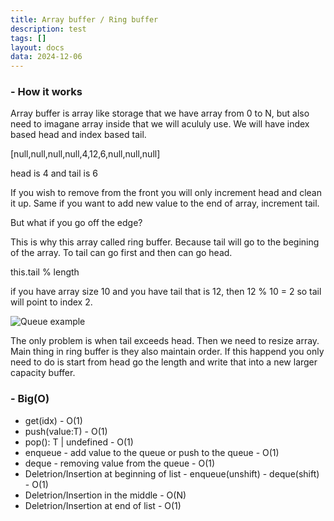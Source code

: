 ```yaml
---
title: Array buffer / Ring buffer
description: test
tags: []
layout: docs
data: 2024-12-06
---
```


<h3 className="text-lg font-semibold">- How it works</h3>

Array buffer is array like storage that we have array from 0 to N, but also need to imagane array inside that we will acululy use.
We will have index based head and index based tail.

\[null,null,null,null,4,12,6,null,null,null\]

head is 4 and tail is 6

If you wish to remove from the front you will only increment head and clean it up. Same if you want to add new value to the end of array, increment tail.

But what if you go off the edge?

This is why this array called ring buffer. Because tail will go to the begining of the array. To tail can go first and then can go head.

this.tail % length

if you have array size 10 and you have tail that is 12, then 12 % 10 = 2 so tail will point to index 2.

<img
  src="/static/images/algorithms/array-buffer-point.png"
  alt="Queue example"
  className="my-6"
/>

The only problem is when tail exceeds head. Then we need to resize array. Main thing in ring buffer is they also maintain order. If this happend you only need to do is start from head go the length and write that into a new larger capacity buffer.

<h3 className="text-lg font-semibold mt-7">- Big(O)</h3>

- get(idx) - O(1)
- push(value:T) - O(1)
- pop(): T | undefined - O(1)
- enqueue - add value to the queue or push to the queue - O(1)
- deque - removing value from the queue - O(1)
- Deletrion/Insertion at beginning of list - enqueue(unshift) - deque(shift) - O(1)
- Deletrion/Insertion in the middle - O(N)
- Deletrion/Insertion at end of list - O(1)
